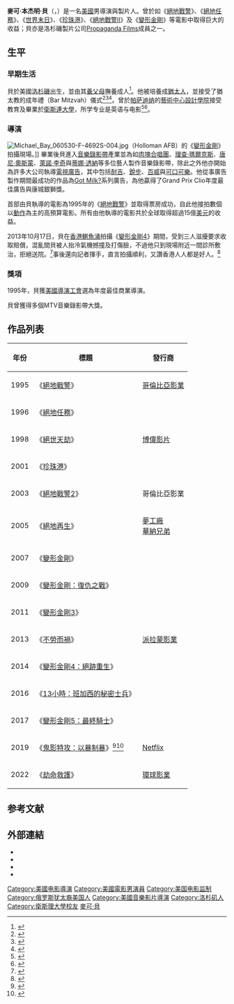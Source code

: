 {{noteTA
|G1=Movie
|T=zh-hans:迈克尔·贝;zh-hk:米高·比爾;zh-tw:麥可·貝;
|1=zh-hans:迈克尔;zh-hk:米高;zh-tw:麥可;
|2=zh-hans:贝;zh-hk:比爾;zh-tw:貝;
|3=zh-hk:鬼哭神嚎;zh-hans:鬼哭神嚎;zh-tw:陰宅;
|4=zh-hk:幽靈終結者;zh-hans:幽灵终结者;zh-tw:幽靈終結者2007;
|5=zh-hk:明星夥伴;zh-hans:明星伙伴;zh-tw:我家也有大明星;
|6=zh-hk:經理人;zh-hans:经纪人;zh-tw:經紀人;
|7=zh-hans:锐步;zh-hk:銳步;zh-tw:銳跑;
}}
{{Infobox entertainer
|type          = 導演
|name          = 麥可·貝
|image         = MichaelBay08.jpg
|caption       = 貝於2008年2月7日
|birth_name    = Michael Benjamin Bay
|birth_date    = {{Birth date and age|1965|2|17}}
|birth_place   = {{USA}}[[加利福尼亞州|加利福尼亞州]]，[[洛杉磯|洛杉磯]] 
|nationality   = {{USA}}
|education     = [[維思大學|維思大學]]<br>[[藝術中心設計學院|藝術中心設計學院]]
|alma_mater    = [[衛斯理大學|衛斯理大學]]
|occupation    = [[電影導演|電影導演]]，[[電影監製|電影監製]]，[[摄影师|摄影师]]，[[演员|演员]]
|famous_works  = 《[[絕地任務|絕地任務]]》<br>《[[世界末日_(電影)|世界末日]]》<br>《[[變形金剛_(2007年電影)|變形金剛]]》<br>《[[不勞而禍|不勞而禍]]》
|years_active  = 1992年至今
|networth      =
|religion      =
|relatives     = [[伦纳德·尼莫伊|伦纳德·尼莫伊]] (cousin-in-law)
|website       = {{URL|http://www.michaelbay.com/}}
}}
{{中文譯名
| putonghua = 迈克尔·贝
| taiwan    = 麥可·貝
| cantonese = 米高·比爾
}}
'''麥可·本杰明·貝'''（{{lang-en|Michael Benjamin Bay}}，{{bd|1965年|2月17日||}}）是一名[[美國|美國]]男導演與製片人。曾於如《[[絕地戰警|絕地戰警]]》、《[[絕地任務|絕地任務]]》、《[[世界末日_(電影)|世界末日]]》、《[[珍珠港_(電影)|珍珠港]]》、《[[絕地戰警II|絕地戰警II]]》及《[[變形金剛_(2007年電影)|變形金剛]]》等電影中取得巨大的收益；貝亦是洛杉磯製片公司[[Propaganda_Films|Propaganda Films]]成員之一。

== 生平 ==
=== 早期生活 ===
貝於美國[[洛杉磯|洛杉磯]]出生，並由其[[領養|養父母]]撫養成人<ref>{{cite web|url=http://www.filmreference.com/film/28/Michael-Bay.html|title=Michael Bay Biography (1965–)|work=FilmReference.com|publisher=Advameg, Inc.|accessdate=2010-07-03|archive-date=2010-01-02|archive-url=https://web.archive.org/web/20100102061417/http://filmreference.com/film/28/Michael-Bay.html|dead-url=no}}</ref>。他被培養成[[猶太人|猶太人]]，並接受了猶太教的成年禮（Bar Mitzvah）儀式<ref>{{Cite news|url=https://forward.com/culture/film-tv/375181/why-the-transformers-movies-are-really-stories-of-jewish-resilience-and-ada/|title=The Secret Jewish History Of The Transformers|author=|last=Abrams|first=Nathan|date=June 20, 2017|work=|newspaper=The Forward|accessdate=June 4, 2018|quote=As the adopted son of Jim and Harriet Bay, Michael was raised in a Jewish household.|archive-date=2018-04-22|archive-url=https://web.archive.org/web/20180422160531/https://forward.com/culture/film-tv/375181/why-the-transformers-movies-are-really-stories-of-jewish-resilience-and-ada/|dead-url=no}}</ref><ref>{{cite web|url=http://jewishbusinessnews.com/2014/04/23/michael-bay-transforms-his-transformers/|title=Michael Bay Transforms His Transformers|publisher=Jewish Business News|date=2014-04-23|5=|accessdate=2018-02-09|archive-date=2018-02-09|archive-url=https://web.archive.org/web/20180209182521/http://jewishbusinessnews.com/2014/04/23/michael-bay-transforms-his-transformers/|dead-url=no}}</ref><ref>{{cite web|url=http://www.imdb.com/name/nm0000881/bio|title=Michael Bay - Biography|publisher=IMDb|accessdate=2018-02-09|archive-date=2018-01-16|archive-url=https://web.archive.org/web/20180116180659/http://www.imdb.com/name/nm0000881/bio|dead-url=no}}</ref>。曾於[[帕薩迪納_(加利福尼亞州)|帕萨迪纳]]的[[藝術中心設計學院|藝術中心設計學院]]接受教育及畢業於[[衛斯連大學|衛斯連大學]]，所学专业是英语与电影<ref>{{cite web|url=https://www.michaelbay.com/bio/bio.html|title=Biography|last=Lauren|first=Nelson|work=Official Site|accessdate=2010-07-04|deadurl=yes|archiveurl=https://web.archive.org/web/20080531091042/http://www.michaelbay.com/bio/bio.html|archivedate=2008-05-31}}</ref><ref>{{cite web|url=http://www.forbes.com/forbes/2009/0622/celebrity-09-transformers-michael-bay-making-movies-enemies-money.html|title=Michael Bay: Making Movies, Enemies and Money|page=2|last=Pomerantz|first=Dorothy|publisher=[[Forbes|Forbes]]|date=2009-06-22|accessdate=2010-07-03|archiveurl=https://archive.is/20120903131826/http://www.forbes.com/forbes/2009/0622/celebrity-09-transformers-michael-bay-making-movies-enemies-money.html|archivedate=2012-09-03|deadurl=yes}}</ref>。

=== 導演 ===
[[File:Michael_Bay_060530-F-4692S-004.jpg|thumb]]（Holloman AFB）的《[[變形金剛_(2007年電影)|變形金剛]]》拍攝現場。]]
畢業後貝進入[[音樂錄影帶|音樂錄影帶]]產業並為如[[肉塊合唱團|肉塊合唱團]]、[[理查·瑪爾克斯|理查·瑪爾克斯]]、[[唐尼·奧斯蒙|唐尼·奧斯蒙]]、[[萊諾·李奇|萊諾·李奇]]與[[蒂娜·透納|蒂娜·透納]]等多位藝人製作音樂錄影帶，除此之外他亦開始為許多大公司執導[[電視廣告|電視廣告]]，其中包括[[耐吉|耐吉]]、[[銳步|銳步]]、[[百威|百威]]與[[可口可樂|可口可樂]]。他從事廣告製作期間最成功的作品為[[Got_Milk?|Got Milk?]]系列廣告，為他贏得了Grand Prix Clio年度最佳廣告與康城銀獅獎。

首部由貝執導的電影為1995年的《[[絕地戰警|絕地戰警]]》並取得票房成功，自此他接拍數個以[[動作電影|動作]]為主的高預算電影。所有由他執導的電影共於全球取得超過15億[[美元|美元]]的收益。

2013年10月17日，貝在[[香港|香港]][[鰂魚涌|鰂魚涌]]拍攝《[[變形金剛4|變形金剛4]]》期間，受到三人滋擾要求收取賠償，混亂間貝被人抬冷氣機撼撞及打傷臉，不過他只到現場附近一間診所敷治，拒絕送院。<ref>{{cite web|url=http://orientaldaily.on.cc/cnt/news/20131018/00176_005.html|date=2013年10月18日|title=變形金剛惡戰地頭蟲|publisher=''[[東方日報_(香港)|東方日報 (香港)]]''|accessdate=2013年10月18日|archive-date=2013年10月19日|archive-url=https://web.archive.org/web/20131019234655/http://orientaldaily.on.cc/cnt/news/20131018/00176_005.html|dead-url=no}}</ref>事後還向記者揮手，直言拍攝順利，又讚香港人人都是好人。<ref>{{cite web|url=http://orientaldaily.on.cc/cnt/news/20131018/00176_007.html|date=2013年10月18日|title=荷里活大導米高 電影多大賣|publisher=''[[東方日報_(香港)|東方日報 (香港)]]''|accessdate=2013年10月18日|archive-date=2013年10月21日|archive-url=https://web.archive.org/web/20131021065549/http://orientaldaily.on.cc/cnt/news/20131018/00176_007.html|dead-url=no}}</ref>

=== 獎項 ===
1995年，貝獲[[美國導演工會|美國導演工會]]選為年度最佳商業導演。

貝曾獲得多個MTV音樂錄影帶大獎。

== 作品列表 ==
{{Main|麥可·貝作品列表}}
{| class="wikitable sortable"
|-  style="background:#b0c4de; text-align:center;"
! 年份
! 標題
! 發行商
|-
| 1995
| 《[[絕地戰警|絕地戰警]]》
| [[哥倫比亞影業|哥倫比亞影業]]
|-
| 1996
| 《[[絕地任務|絕地任務]]》
|rowspan=3| [[華特迪士尼工作室電影|博偉影片]]
|-
| 1998
| 《[[絕世天劫|絕世天劫]]》
|-
| 2001
| 《[[珍珠港_(電影)|珍珠港]]》
|-
| 2003
| 《[[絕地戰警2|絕地戰警2]]》
| 哥倫比亞影業
|-
| 2005
| 《[[絕地再生|絕地再生]]》
| [[夢工廠|夢工廠]]<br />[[華納兄弟|華納兄弟]]<br />{{le|Fortissimo Films|Fortissimo Films}}
|-
| 2007
| 《[[變形金剛_(2007年電影)|變形金剛]]》
|rowspan=7| [[派拉蒙影業|派拉蒙影業]]
|-
| 2009
| 《[[變形金剛：復仇之戰|變形金剛：復仇之戰]]》
|-
| 2011
| 《[[變形金剛3|變形金剛3]]》
|-
| 2013
| 《[[不勞而禍|不勞而禍]]》
|-
| 2014
| 《[[變形金剛4：絕跡重生|變形金剛4：絕跡重生]]》
|-
| 2016
| 《[[13小時：班加西的秘密士兵|13小時：班加西的秘密士兵]]》
|-
| 2017
| 《[[變形金剛5：最終騎士|變形金剛5：最終騎士]]》
|-
| 2019
| 《[[鬼影特攻：以暴制暴|鬼影特攻：以暴制暴]]》<ref name="D'Alessandro">{{Cite news|url=https://deadline.com/2018/03/michael-bay-robopocalypse-6-underground-directing-movies-1202315936/|title=Michael Bay Lining Up 'Robopocalypse' & '6 Underground' As Next Projects|last=D'Alessandro|first=Anthony|date=2018-03-07|work=Deadline|access-date=2018-06-11}}</ref><ref>{{Cite news|url=https://deadline.com/2018/05/ryan-reynolds-michael-bay-netflix-six-underground-skydance-film-franchise-1202394010/|title=Netflix, Michael Bay, Ryan Reynolds & Skydance Set Action Franchise 'Six Underground'|last=Fleming|first=Mike Jr.|date=2018-05-22|work=Deadline|access-date=2018-06-11|language=en-US|archive-date=2018-08-03|archive-url=https://web.archive.org/web/20180803012258/https://deadline.com/2018/05/ryan-reynolds-michael-bay-netflix-six-underground-skydance-film-franchise-1202394010/|dead-url=no}}</ref>
| [[Netflix|Netflix]]
|-
| 2022
| 《[[劫命救護|劫命救護]]》
| [[環球影業|環球影業]]
|}

== 参考文献 ==
{{Reflist|30em}}

== 外部連結 ==
{{Commons|Michael Bay}}
* {{Official website|http://www.michaelbay.com/}}
* {{IMDb name|0000881}}
* {{douban people|1027776}}
* {{AllRovi name|203853}}

{{Michael Bay}}
{{Authority control}}

{{DEFAULTSORT:Bay, Michael}}
[[Category:美國电影導演|Category:美國电影導演]]
[[Category:美國電影男演員|Category:美國電影男演員]]
[[Category:美国电影监制|Category:美国电影监制]]
[[Category:俄罗斯犹太裔美国人|Category:俄罗斯犹太裔美国人]]
[[Category:美國音樂影片導演|Category:美國音樂影片導演]]
[[Category:洛杉矶人|Category:洛杉矶人]]
[[Category:衛斯理大學校友|Category:衛斯理大學校友]]
[[Category:麥可·貝|]]